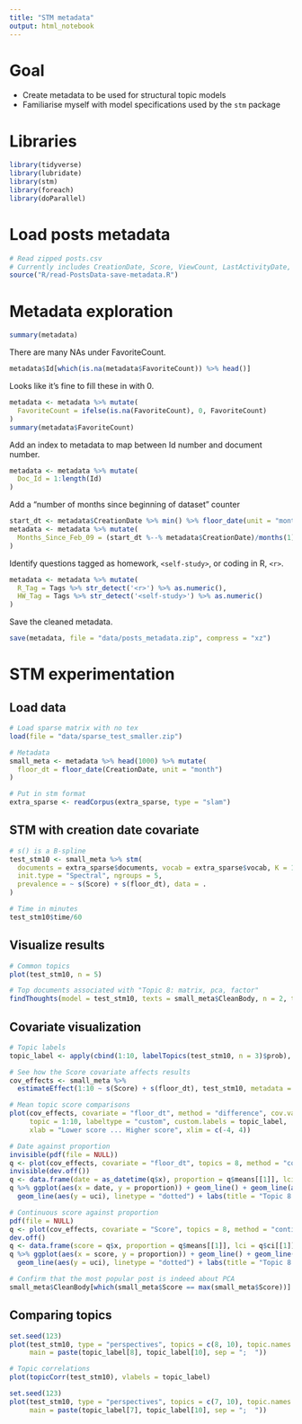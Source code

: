 ```yaml
---
title: "STM metadata"
output: html_notebook
---
```


# Goal

  * Create metadata to be used for structural topic models
  * Familiarise myself with model specifications used by the `stm` package
  
# Libraries

```r
library(tidyverse)
library(lubridate)
library(stm)
library(foreach)
library(doParallel)
```

# Load posts metadata

```r
# Read zipped posts.csv
# Currently includes CreationDate, Score, ViewCount, LastActivityDate, AnswerCount, FavoriteCount, Tags
source("R/read-PostsData-save-metadata.R")
```

# Metadata exploration

```r
summary(metadata)
```

There are many NAs under FavoriteCount.

```r
metadata$Id[which(is.na(metadata$FavoriteCount)) %>% head()]
```

Looks like it's fine to fill these in with 0.

```r
metadata <- metadata %>% mutate(
  FavoriteCount = ifelse(is.na(FavoriteCount), 0, FavoriteCount)
)
summary(metadata$FavoriteCount)
```

Add an index to metadata to map between Id number and document number.

```r
metadata <- metadata %>% mutate(
  Doc_Id = 1:length(Id)
)
```

Add a "number of months since beginning of dataset" counter

```r
start_dt <- metadata$CreationDate %>% min() %>% floor_date(unit = "month")
metadata <- metadata %>% mutate(
  Months_Since_Feb_09 = (start_dt %--% metadata$CreationDate)/months(1)
)
```

Identify questions tagged as homework, `<self-study>`, or coding in R, `<r>`.

```r
metadata <- metadata %>% mutate(
  R_Tag = Tags %>% str_detect('<r>') %>% as.numeric(),
  HW_Tag = Tags %>% str_detect('<self-study>') %>% as.numeric()
)
```

Save the cleaned metadata.

```r
save(metadata, file = "data/posts_metadata.zip", compress = "xz")
```

# STM experimentation

## Load data

```r
# Load sparse matrix with no tex
load(file = "data/sparse_test_smaller.zip")

# Metadata
small_meta <- metadata %>% head(1000) %>% mutate(
  floor_dt = floor_date(CreationDate, unit = "month")
)

# Put in stm format
extra_sparse <- readCorpus(extra_sparse, type = "slam")
```

## STM with creation date covariate

```r
# s() is a B-spline
test_stm10 <- small_meta %>% stm(
  documents = extra_sparse$documents, vocab = extra_sparse$vocab, K = 10,
  init.type = "Spectral", ngroups = 5,
  prevalence = ~ s(Score) + s(floor_dt), data = .
)
```

```r
# Time in minutes
test_stm10$time/60
```

## Visualize results

```r
# Common topics
plot(test_stm10, n = 5)

# Top documents associated with "Topic 8: matrix, pca, factor"
findThoughts(model = test_stm10, texts = small_meta$CleanBody, n = 2, topics = 8)$docs$`Topic 8` %>% substr(0, 500)
```

## Covariate visualization

```r
# Topic labels
topic_label <- apply(cbind(1:10, labelTopics(test_stm10, n = 3)$prob), MARGIN = 1, FUN = paste, collapse = ", ")

# See how the Score covariate affects results
cov_effects <- small_meta %>%
  estimateEffect(1:10 ~ s(Score) + s(floor_dt), test_stm10, metadata = ., documents = extra_sparse$documents)
```

```r
# Mean topic score comparisons
plot(cov_effects, covariate = "floor_dt", method = "difference", cov.value1 = 0, cov.value2 = 20,
     topic = 1:10, labeltype = "custom", custom.labels = topic_label,
     xlab = "Lower score ... Higher score", xlim = c(-4, 4))
```

```r
# Date against proportion
invisible(pdf(file = NULL))
q <- plot(cov_effects, covariate = "floor_dt", topics = 8, method = "continuous")
invisible(dev.off())
q <- data.frame(date = as_datetime(q$x), proportion = q$means[[1]], lci = q$ci[[1]][1, ], uci = q$ci[[1]][2, ])
q %>% ggplot(aes(x = date, y = proportion)) + geom_line() + geom_line(aes(y = lci), linetype = "dotted") +
  geom_line(aes(y = uci), linetype = "dotted") + labs(title = "Topic 8: matrix, pca, factor")

# Continuous score against proportion
pdf(file = NULL)
q <- plot(cov_effects, covariate = "Score", topics = 8, method = "continuous")
dev.off()
q <- data.frame(score = q$x, proportion = q$means[[1]], lci = q$ci[[1]][1, ], uci = q$ci[[1]][2, ])
q %>% ggplot(aes(x = score, y = proportion)) + geom_line() + geom_line(aes(y = lci), linetype = "dotted") +
  geom_line(aes(y = uci), linetype = "dotted") + labs(title = "Topic 8: matrix, pca, factor")

# Confirm that the most popular post is indeed about PCA
small_meta$CleanBody[which(small_meta$Score == max(small_meta$Score))] %>% substr(0, 500)
```

## Comparing topics

```r
set.seed(123)
plot(test_stm10, type = "perspectives", topics = c(8, 10), topic.names = topic_label,
     main = paste(topic_label[8], topic_label[10], sep = ";  "))
```

```r
# Topic correlations
plot(topicCorr(test_stm10), vlabels = topic_label)
```

```r
set.seed(123)
plot(test_stm10, type = "perspectives", topics = c(7, 10), topic.names = topic_label,
     main = paste(topic_label[7], topic_label[10], sep = ";  "))
```
